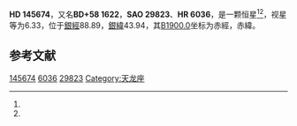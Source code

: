 {{Starbox begin
| name = HD 145674
}}
{{Starbox observe
| epoch = [[J2000.0|J2000.0]]
| constell = {{星座名待查}}<ref name=SIMBAD>{{cite web
 | url=http://simbad.u-strasbg.fr/simbad/sim-id?Ident=HR+6036
 | title =Pulsating variable Star
 | publisher=Centre de Données astronomiques de Strasbourg
 | work=SIMBAD
 | accessdate=2012-07-13}}</ref><ref name=DATA>{{cite web
 | url=http://vizier.u-strasbg.fr/viz-bin/VizieR-5?-out.add=.&-source=5050&-corr=PK=HR&-out.max=9999&HR=6036
 | title=VizieR Detailed Page
 | accessdate=2012-07-13
 | archive-url=https://web.archive.org/web/20160305011024/http://vizier.u-strasbg.fr/viz-bin/VizieR-5?-out.add=.&-source=5050&-corr=PK=HR&-out.max=9999&HR=6036
 | archive-date=2016-03-05
 | dead-url=yes
 }}</ref>
| 星官 = 
| ra = {{RA|16|9|2.9}}<ref name=SIMBAD /><ref name=DATA />
| dec = {{DEC|+57|56|16}}<ref name=SIMBAD /><ref name=DATA />
| appmag_v = 6.33<ref name=SIMBAD /><ref name=DATA />
}}
{{Starbox character
| class = A1V<ref name=SIMBAD /><ref name=DATA />
| b-v = <ref name=SIMBAD /><ref name=DATA />
| u-b = <ref name=SIMBAD /><ref name=DATA />
| r-i = <ref name=SIMBAD /><ref name=DATA />
| variable = 
}}
{{Starbox astrometry
| radial_v = 
| prop_mo_ra = -10
| parallax = 
| p_error = 
}}
{{Starbox catalog
| names =BD+58 1622，[[SAO星表|SAO]] 29823，[[HD星表|HD]] 145674，[[HR星表|HR]] 6036}}
{{Starbox reference |Simbad=HR+6036}}
{{Starbox end}}

'''HD 145674'''，又名'''BD+58 1622'''，'''SAO 29823'''、'''HR 6036'''，是一颗恒星<ref name=SIMBAD /><ref name=DATA />，视星等为6.33，位于[[銀道座標系|銀經]]88.89，[[銀道座標系|銀緯]]43.94，其[[B1900.0|B1900.0]]坐标为赤經{{RA|16|7|5.1}}，赤緯{{DEC|+58|43.94|54}}。

== 参考文献 ==
{{reflist}}

{{star-stub}}

[[Category:HD和HDE天體|145674]]
[[Category:HR天體|6036]]
[[Category:SAO天體|29823]]
[[Category:天龙座|Category:天龙座]]